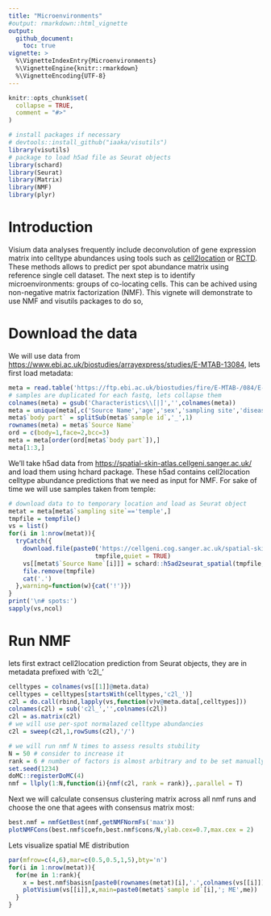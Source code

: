 ```yaml
---
title: "Microenvironments"
#output: rmarkdown::html_vignette
output: 
  github_document:
    toc: true
vignette: >
  %\VignetteIndexEntry{Microenvironments}
  %\VignetteEngine{knitr::rmarkdown}
  %\VignetteEncoding{UTF-8}
---
```


```r
knitr::opts_chunk$set(
  collapse = TRUE,
  comment = "#>"
)
```

```r
# install packages if necessary
# devtools::install_github("iaaka/visutils")
library(visutils)
# package to load h5ad file as Seurat objects
library(schard) 
library(Seurat)
library(Matrix)
library(NMF)
library(plyr)
```

# Introduction
Visium data analyses frequently include deconvolution of gene expression matrix into celltype abundances using tools such as [cell2location](https://github.com/BayraktarLab/cell2location) or [RCTD](https://github.com/dmcable/spacexr). These methods allows to predict per spot abundance matrix using reference single cell dataset. The next step is to identify microenvironments: groups of co-locating cells. This can be achived using non-negative matrix factorization (NMF). This vignete will demonstrate to use NMF and visutils packages to do so, 

# Download the data
We will use data from <https://www.ebi.ac.uk/biostudies/arrayexpress/studies/E-MTAB-13084>, lets first load metadata:
```r
meta = read.table('https://ftp.ebi.ac.uk/biostudies/fire/E-MTAB-/084/E-MTAB-13084/Files/E-MTAB-13084.sdrf.txt',header = TRUE,check.names = FALSE,sep='\t',quote = '')
# samples are duplicated for each fastq, lets collapse them
colnames(meta) = gsub('Characteristics\\[|]','',colnames(meta))
meta = unique(meta[,c('Source Name','age','sex','sampling site','disease','sample id')])
meta$`body part` = splitSub(meta$`sample id`,'_',1)
rownames(meta) = meta$`Source Name`
ord = c(body=1,face=2,bcc=3)
meta = meta[order(ord[meta$`body part`]),]
meta[1:3,]
```


We'll take h5ad data from <https://spatial-skin-atlas.cellgeni.sanger.ac.uk/> and load them using hchard package. These h5ad contains cell2location celltype abundance predictions that we need as input for NMF. For sake of time we will use samples taken from temple:

```r
# download data to to temporary location and load as Seurat object
metat = meta[meta$`sampling site`=='temple',]
tmpfile = tempfile()
vs = list()
for(i in 1:nrow(metat)){
  tryCatch({
    download.file(paste0('https://cellgeni.cog.sanger.ac.uk/spatial-skin-atlas/download/',metat$`Source Name`[i],'.h5ad'),
                        tmpfile,quiet = TRUE)
    vs[[metat$`Source Name`[i]]] = schard::h5ad2seurat_spatial(tmpfile,use.raw = TRUE,img.res = 'hires')
    file.remove(tmpfile)
    cat('.')
  },warning=function(w){cat('!')})
}
print('\n# spots:')
sapply(vs,ncol)
```

# Run NMF
lets first extract cell2location prediction from Seurat objects, they are in metadata prefixed with 'c2l_'
```r
celltypes = colnames(vs[[1]]@meta.data)
celltypes = celltypes[startsWith(celltypes,'c2l_')]
c2l = do.call(rbind,lapply(vs,function(v)v@meta.data[,celltypes]))
colnames(c2l) = sub('c2l_','',colnames(c2l))
c2l = as.matrix(c2l)
# we will use per-spot normalazed celltype abundancies
c2l = sweep(c2l,1,rowSums(c2l),'/')

# we will run nmf N times to assess results stubility
N = 50 # consider to increase it
rank = 6 # number of factors is almost arbitrary and to be set manually in dependence on desired granularity of microenvironments. here it is 6 assuming about 5 celltypes per ME
set.seed(1234)
doMC::registerDoMC(4)
nmf = llply(1:N,function(i){nmf(c2l, rank = rank)},.parallel = T)
```
Next we will calculate consensus clustering matrix across all nmf runs and choose the one that agees with consensus matrix most:
```r
best.nmf = nmfGetBest(nmf,getNMFNormFs('max'))
plotNMFCons(best.nmf$coefn,best.nmf$cons/N,ylab.cex=0.7,max.cex = 2)
```
Lets visualize spatial ME distribution
```r
par(mfrow=c(4,6),mar=c(0.5,0.5,1,5),bty='n')
for(i in 1:nrow(metat)){
  for(me in 1:rank){
    x = best.nmf$basisn[paste0(rownames(metat)[i],'.',colnames(vs[[i]])),me]
    plotVisium(vs[[i]],x,main=paste0(metat$`sample id`[i],'; ME',me))
  }
}
```
